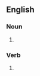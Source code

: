 ==English==

===Noun===
{{head|en|noun form}}

# {{plural of|beeswax|lang=en}}

===Verb===
{{head|en|verb form}}

# {{en-third-person singular of|beeswax}}